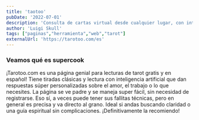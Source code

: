 ```yaml
---
title: 'taotoo'
pubDate: '2022-07-01'
description: 'Consulta de cartas virtual desde cualquier lugar, con interpretación profesional.'
author: 'Luigi Skull'
tags: ["paginas","herramienta","web","tarot"]
externalUrl: 'https://tarotoo.com/es' 
---
```



### Veamos qué es supercook


¡Tarotoo.com es una página genial para lecturas de tarot gratis y en español! Tiene tiradas clásicas y lectura con inteligencia artificial que dan respuestas súper personalizadas sobre el amor, el trabajo o lo que necesites. La página se ve padre y se maneja super fácil, sin necesidad de registrarse. Eso sí, a veces puede tener sus fallitas técnicas, pero en general es precisa y va directo al grano. Ideal si andas buscando claridad o una guía espiritual sin complicaciones. ¡Definitivamente la recomiendo! 

